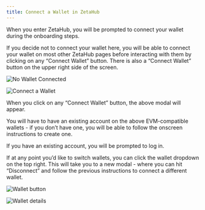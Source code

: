 ```yaml
---
title: Connect a Wallet in ZetaHub
---
```


When you enter ZetaHub, you will be prompted to connect your wallet during the
onboarding steps.

If you decide not to connect your wallet here, you will be able to connect your
wallet on most other ZetaHub pages before interacting with them by clicking on
any “Connect Wallet” button. There is also a “Connect Wallet” button on the
upper right side of the screen.

![No Wallet Connected](/img/docs/zetahub/connect-wallet-1.png)

![Connect a Wallet](/img/docs/zetahub/connect-wallet-2.png)

When you click on any “Connect Wallet” button, the above modal will appear.

You will have to have an existing account on the above EVM-compatible wallets -
if you don’t have one, you will be able to follow the onscreen instructions to
create one.

If you have an existing account, you will be prompted to log in.

If at any point you’d like to switch wallets, you can click the wallet dropdown
on the top right. This will take you to a new modal - where you can hit
“Disconnect” and follow the previous instructions to connect a different wallet.

![Wallet button](/img/docs/zetahub/connect-wallet-3.png)

![Wallet details](/img/docs/zetahub/connect-wallet-4.png)
